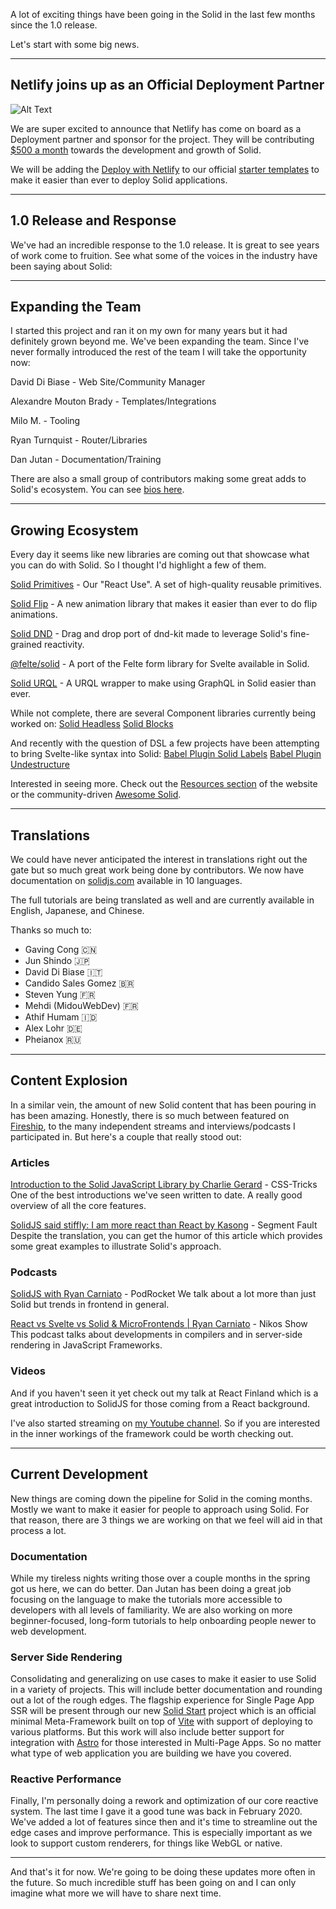 A lot of exciting things have been going in the Solid in the last few months since the 1.0 release.

Let's start with some big news.

---

## Netlify joins up as an Official Deployment Partner

![Alt Text](https://dev-to-uploads.s3.amazonaws.com/uploads/articles/w00wmhamyf0r5ek6b901.png)

We are super excited to announce that Netlify has come on board as a Deployment partner and sponsor for the project. They will be contributing [$500 a month](https://opencollective.com/solid) towards the development and growth of Solid.

We will be adding the [Deploy with Netlify](https://www.netlify.com/blog/2016/11/29/introducing-the-deploy-to-netlify-button/) to our official [starter templates](https://github.com/solidjs/templates) to make it easier than ever to deploy Solid applications.

---

## 1.0 Release and Response

We've had an incredible response to the 1.0 release. It is great to see years of work come to fruition. See what some of the voices in the industry have been saying about Solid:


<Tweet tweetLink="markdalgleish/status/1409811453696118786" />

<Tweet tweetLink="DavidKPiano/status/1409592349370560513" />

<Tweet tweetLink="mweststrate/status/1409599364838920200" />

<Tweet tweetLink="trueadm/status/1413972672342528017" />

<Tweet tweetLink="fredkschott/status/1424876545823318020" />

---

## Expanding the Team

I started this project and ran it on my own for many years but it had definitely grown beyond me. We've been expanding the team. Since I've never formally introduced the rest of the team I will take the opportunity now:

David Di Biase - Web Site/Community Manager

Alexandre Mouton Brady - Templates/Integrations

Milo M. - Tooling

Ryan Turnquist - Router/Libraries

Dan Jutan - Documentation/Training

There are also a small group of contributors making some great adds to Solid's ecosystem. You can see [bios here](https://www.solidjs.com/contributors).

---

## Growing Ecosystem

Every day it seems like new libraries are coming out that showcase what you can do with Solid. So I thought I'd highlight a few of them.

[Solid Primitives](https://github.com/davedbase/solid-primitives) - Our "React Use". A set of high-quality reusable primitives.

[Solid Flip](https://github.com/otonashixav/solid-flip) - A new animation library that makes it easier than ever to do flip animations.

[Solid DND](https://github.com/thisbeyond/solid-dnd) - Drag and drop port of dnd-kit made to leverage Solid's fine-grained reactivity.

[@felte/solid](https://github.com/pablo-abc/felte/blob/main/packages/solid/README.md) - A port of the Felte form library for Svelte available in Solid.

[Solid URQL](https://github.com/Acidic9/solid-urql) - A URQL wrapper to make using GraphQL in Solid easier than ever.

While not complete, there are several Component libraries currently being worked on:
[Solid Headless](https://github.com/LXSMNSYC/solid-headless)
[Solid Blocks](https://github.com/atk/solid-blocks)

And recently with the question of DSL a few projects have been attempting to bring Svelte-like syntax into Solid:
[Babel Plugin Solid Labels](https://github.com/LXSMNSYC/babel-plugin-solid-labels)
[Babel Plugin Undestructure](https://github.com/orenelbaum/babel-plugin-solid-undestructure)

Interested in seeing more. Check out the [Resources section](https://www.solidjs.com/resources) of the website or the community-driven [Awesome Solid](https://github.com/one-aalam/awesome-solid-js).

---

## Translations

We could have never anticipated the interest in translations right out the gate but so much great work being done by contributors. We now have documentation on [solidjs.com](https://solidjs.com) available in 10 languages.

The full tutorials are being translated as well and are currently available in English, Japanese, and Chinese.

Thanks so much to:
- Gaving Cong 🇨🇳
- Jun Shindo 🇯🇵
- David Di Biase 🇮🇹
- Candido Sales Gomez 🇧🇷
- Steven Yung 🇫🇷
- Mehdi (MidouWebDev) 🇫🇷
- Athif Humam 🇮🇩
- Alex Lohr 🇩🇪
- Pheianox 🇷🇺

---

## Content Explosion

In a similar vein, the amount of new Solid content that has been pouring in has been amazing. Honestly, there is so much between featured on [Fireship](https://www.youtube.com/watch?v=cuHDQhDhvPE), to the many independent streams and interviews/podcasts I participated in. But here's a couple that really stood out:

### Articles

[Introduction to the Solid JavaScript Library by Charlie Gerard](https://css-tricks.com/introduction-to-the-solid-javascript-library/) - CSS-Tricks
One of the best introductions we've seen written to date. A really good overview of all the core features.

[SolidJS said stiffly: I am more react than React by Kasong](https://segmentfault.com/a/1190000040275257/en) - Segment Fault
Despite the translation, you can get the humor of this article which provides some great examples to illustrate Solid's approach.

### Podcasts

[SolidJS with Ryan Carniato](https://podrocket.logrocket.com/solidjs) - PodRocket
We talk about a lot more than just Solid but trends in frontend in general.
<ListenNotesEpisode episodeId="podrocket-a-web/solidjs-with-ryan-carniato-GhrWpzbKU4I" height="140px"/>

[React vs Svelte vs Solid & MicroFrontends | Ryan Carniato](https://show.nikoskatsikanis.com/episodes/ryan-carniato) - Nikos Show
This podcast talks about developments in compilers and in server-side rendering in JavaScript Frameworks.
<ListenNotesEpisode episodeId="the-nikos-show/react-vs-svelte-vs-solid-1BC3sm92rUR" height="140px"/>

### Videos

<YouTube youTubeId="OqcHoLWyyIw" />

And if you haven't seen it yet check out my talk at React Finland which is a great introduction to SolidJS for those coming from a React background.


<YouTube youTubeId="2iK9zzhSKo4" />

I've also started streaming on [my Youtube channel](https://www.youtube.com/channel/UCLLVlcmcCP4CUe7xSqVEnxw). So if you are interested in the inner workings of the framework could be worth checking out.

---

## Current Development

New things are coming down the pipeline for Solid in the coming months. Mostly we want to make it easier for people to approach using Solid. For that reason, there are 3 things we are working on that we feel will aid in that process a lot.

### Documentation

While my tireless nights writing those over a couple months in the spring got us here, we can do better. Dan Jutan has been doing a great job focusing on the language to make the tutorials more accessible to developers with all levels of familiarity. We are also working on more beginner-focused, long-form tutorials to help onboarding people newer to web development.

### Server Side Rendering

Consolidating and generalizing on use cases to make it easier to use Solid in a variety of projects. This will include better documentation and rounding out a lot of the rough edges. The flagship experience for Single Page App SSR will be present through our new [Solid Start](https://github.com/solidjs/solid-start) project which is an official minimal Meta-Framework built on top of [Vite](https://vitejs.dev/) with support of deploying to various platforms. But this work will also include better support for integration with [Astro](https://astro.build/) for those interested in Multi-Page Apps. So no matter what type of web application you are building we have you covered.

### Reactive Performance

Finally, I'm personally doing a rework and optimization of our core reactive system. The last time I gave it a good tune was back in February 2020. We've added a lot of features since then and it's time to streamline out the edge cases and improve performance. This is especially important as we look to support custom renderers, for things like WebGL or native.

---

And that's it for now. We're going to be doing these updates more often in the future. So much incredible stuff has been going on and I can only imagine what more we will have to share next time.
